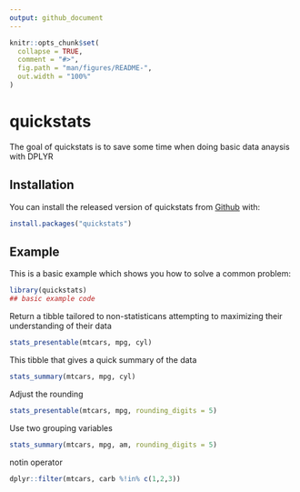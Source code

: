 ```yaml
---
output: github_document
---
```


<!-- README.md is generated from README.Rmd. Please edit that file -->

```r
knitr::opts_chunk$set(
  collapse = TRUE,
  comment = "#>",
  fig.path = "man/figures/README-",
  out.width = "100%"
)
```

# quickstats

The goal of quickstats is to save some time when doing basic data anaysis with DPLYR

## Installation

You can install the released version of quickstats from [Github](https://github.com/despresj/quickstats) with:

``` r
install.packages("quickstats")
```

## Example

This is a basic example which shows you how to solve a common problem:

```r
library(quickstats)
## basic example code
```

Return a tibble tailored to non-statisticans attempting to maximizing their understanding of their data
```r
stats_presentable(mtcars, mpg, cyl)
```

This tibble that gives a quick summary of the data
```r
stats_summary(mtcars, mpg, cyl)
```

Adjust the rounding
```r
stats_presentable(mtcars, mpg, rounding_digits = 5)
```

Use two grouping variables
```r
stats_summary(mtcars, mpg, am, rounding_digits = 5)
```

notin operator 
```r
dplyr::filter(mtcars, carb %!in% c(1,2,3))
```

